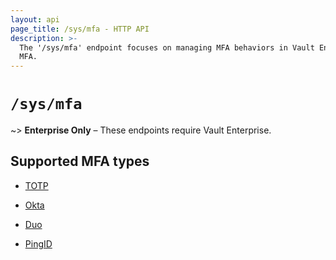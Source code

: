 ```yaml
---
layout: api
page_title: /sys/mfa - HTTP API
description: >-
  The '/sys/mfa' endpoint focuses on managing MFA behaviors in Vault Enterprise
  MFA.
---
```


# `/sys/mfa`

~> **Enterprise Only** – These endpoints require Vault Enterprise.

## Supported MFA types

- [TOTP](/api/system/mfa/totp)

- [Okta](/api/system/mfa/okta)

- [Duo](/api/system/mfa/duo)

- [PingID](/api/system/mfa/pingid)
